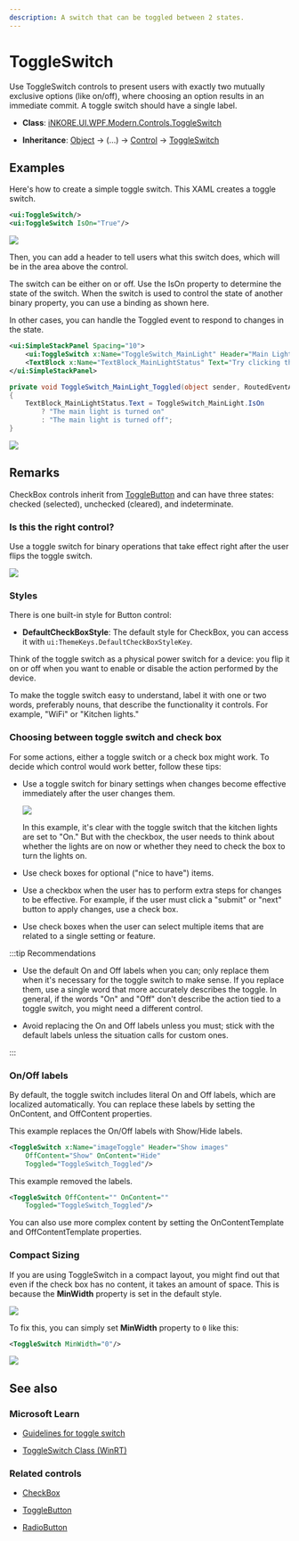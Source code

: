 ---
description: A switch that can be toggled between 2 states.
---

# ToggleSwitch

Use ToggleSwitch controls to present users with exactly two mutually exclusive options (like on/off), where choosing an option results in an immediate commit. A toggle switch should have a single label.

- **Class**: [iNKORE.UI.WPF.Modern.Controls](..)[.ToggleSwitch](.)

- **Inheritance**: [Object](https://learn.microsoft.com/en-us/dotnet/api/system.object) → (...) → [Control](https://learn.microsoft.com/en-us/dotnet/api/system.windows.controls.control) → [ToggleSwitch](.)

## Examples

Here's how to create a simple toggle switch. This XAML creates a toggle switch.

```xml
<ui:ToggleSwitch/>
<ui:ToggleSwitch IsOn="True"/>
```

![](on-and-off.png)

Then, you can add a header to tell users what this switch does, which will be in the area above the control.

The switch can be either on or off. Use the IsOn property to determine the state of the switch. When the switch is used to control the state of another binary property, you can use a binding as shown here.

In other cases, you can handle the Toggled event to respond to changes in the state.

```xml
<ui:SimpleStackPanel Spacing="10">
    <ui:ToggleSwitch x:Name="ToggleSwitch_MainLight" Header="Main Light" Toggled="ToggleSwitch_MainLight_Toggled"/>
    <TextBlock x:Name="TextBlock_MainLightStatus" Text="Try clicking the ToggleSwitch" Opacity="0.5"/>
</ui:SimpleStackPanel>
```

```csharp
private void ToggleSwitch_MainLight_Toggled(object sender, RoutedEventArgs e)
{
    TextBlock_MainLightStatus.Text = ToggleSwitch_MainLight.IsOn
        ? "The main light is turned on"
        : "The main light is turned off";
}
```

![](main-light-on.png)

## Remarks

CheckBox controls inherit from [ToggleButton](./toggle-button) and can have three states: checked (selected), unchecked (cleared), and indeterminate.


### Is this the right control?

Use a toggle switch for binary operations that take effect right after the user flips the toggle switch.

![](on-and-off.png)


### Styles

There is one built-in style for Button control:

- **DefaultCheckBoxStyle**: The default style for CheckBox, you can access it with `ui:ThemeKeys.DefaultCheckBoxStyleKey`.

Think of the toggle switch as a physical power switch for a device: you flip it on or off when you want to enable or disable the action performed by the device.

To make the toggle switch easy to understand, label it with one or two words, preferably nouns, that describe the functionality it controls. For example, "WiFi" or "Kitchen lights."

### Choosing between toggle switch and check box

For some actions, either a toggle switch or a check box might work. To decide which control would work better, follow these tips:

- Use a toggle switch for binary settings when changes become effective immediately after the user changes them.

   ![](switch-vs-checkbox.png)

   In this example, it's clear with the toggle switch that the kitchen lights are set to "On." But with the checkbox, the user needs to think about whether the lights are on now or whether they need to check the box to turn the lights on.

- Use check boxes for optional ("nice to have") items.

- Use a checkbox when the user has to perform extra steps for changes to be effective. For example, if the user must click a "submit" or "next" button to apply changes, use a check box.

- Use check boxes when the user can select multiple items that are related to a single setting or feature.

:::tip Recommendations

- Use the default On and Off labels when you can; only replace them when it's necessary for the toggle switch to make sense. If you replace them, use a single word that more accurately describes the toggle. In general, if the words "On" and "Off" don't describe the action tied to a toggle switch, you might need a different control.

- Avoid replacing the On and Off labels unless you must; stick with the default labels unless the situation calls for custom ones.

:::

### On/Off labels

By default, the toggle switch includes literal On and Off labels, which are localized automatically. You can replace these labels by setting the OnContent, and OffContent properties.

This example replaces the On/Off labels with Show/Hide labels.

```xml
<ToggleSwitch x:Name="imageToggle" Header="Show images"
    OffContent="Show" OnContent="Hide"
    Toggled="ToggleSwitch_Toggled"/>
```

This example removed the labels.

```xml
<ToggleSwitch OffContent="" OnContent=""
    Toggled="ToggleSwitch_Toggled"/>
```

You can also use more complex content by setting the OnContentTemplate and OffContentTemplate properties.

### Compact Sizing

If you are using ToggleSwitch in a compact layout, you might find out that even if the check box has no content, it takes an amount of space. This is because the **MinWidth** property is set in the default style. 

![](still-taking-space.png)

To fix this, you can simply set **MinWidth** property to `0` like this:

```xml
<ToggleSwitch MinWidth="0"/>
```

![](when-minwidth-is-zero.png)

## See also

### Microsoft Learn

- [Guidelines for toggle switch](https://learn.microsoft.com/en-us/windows/apps/design/controls/toggles)

- [ToggleSwitch Class (WinRT)](https://learn.microsoft.com/en-us/windows/windows-app-sdk/api/winrt/microsoft.ui.xaml.controls.toggleswitch)

### Related controls

- [CheckBox](./check-box)

- [ToggleButton](./toggle-button)

- [RadioButton](./radio-button)